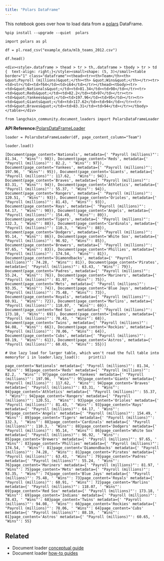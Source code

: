 ```yaml
---
title: "Polars DataFrame"
---
```


This notebook goes over how to load data from a [polars](https://pola-rs.github.io/polars-book/user-guide/) DataFrame.

```
%pip install --upgrade --quiet  polars
```

```
import polars as pl
```

```
df = pl.read_csv("example_data/mlb_teams_2012.csv")
```

```
df.head()
```

```
<div><style>.dataframe > thead > tr > th,.dataframe > tbody > tr > td {  text-align: right;}</style><small>shape: (5, 3)</small><table border="1" class="dataframe"><thead><tr><th>Team</th><th> &quot;Payroll (millions)&quot;</th><th> &quot;Wins&quot;</th></tr><tr><td>str</td><td>f64</td><td>i64</td></tr></thead><tbody><tr><td>&quot;Nationals&quot;</td><td>81.34</td><td>98</td></tr><tr><td>&quot;Reds&quot;</td><td>82.2</td><td>97</td></tr><tr><td>&quot;Yankees&quot;</td><td>197.96</td><td>95</td></tr><tr><td>&quot;Giants&quot;</td><td>117.62</td><td>94</td></tr><tr><td>&quot;Braves&quot;</td><td>83.31</td><td>94</td></tr></tbody></table></div> 
```

```
from langchain_community.document_loaders import PolarsDataFrameLoader
```

**API Reference:**[PolarsDataFrameLoader](https://python.langchain.com/api_reference/community/document_loaders/langchain_community.document_loaders.polars_dataframe.PolarsDataFrameLoader.html)

```
loader = PolarsDataFrameLoader(df, page_content_column="Team")
```

```
loader.load()
```

```
[Document(page_content='Nationals', metadata={' "Payroll (millions)"': 81.34, ' "Wins"': 98}), Document(page_content='Reds', metadata={' "Payroll (millions)"': 82.2, ' "Wins"': 97}), Document(page_content='Yankees', metadata={' "Payroll (millions)"': 197.96, ' "Wins"': 95}), Document(page_content='Giants', metadata={' "Payroll (millions)"': 117.62, ' "Wins"': 94}), Document(page_content='Braves', metadata={' "Payroll (millions)"': 83.31, ' "Wins"': 94}), Document(page_content='Athletics', metadata={' "Payroll (millions)"': 55.37, ' "Wins"': 94}), Document(page_content='Rangers', metadata={' "Payroll (millions)"': 120.51, ' "Wins"': 93}), Document(page_content='Orioles', metadata={' "Payroll (millions)"': 81.43, ' "Wins"': 93}), Document(page_content='Rays', metadata={' "Payroll (millions)"': 64.17, ' "Wins"': 90}), Document(page_content='Angels', metadata={' "Payroll (millions)"': 154.49, ' "Wins"': 89}), Document(page_content='Tigers', metadata={' "Payroll (millions)"': 132.3, ' "Wins"': 88}), Document(page_content='Cardinals', metadata={' "Payroll (millions)"': 110.3, ' "Wins"': 88}), Document(page_content='Dodgers', metadata={' "Payroll (millions)"': 95.14, ' "Wins"': 86}), Document(page_content='White Sox', metadata={' "Payroll (millions)"': 96.92, ' "Wins"': 85}), Document(page_content='Brewers', metadata={' "Payroll (millions)"': 97.65, ' "Wins"': 83}), Document(page_content='Phillies', metadata={' "Payroll (millions)"': 174.54, ' "Wins"': 81}), Document(page_content='Diamondbacks', metadata={' "Payroll (millions)"': 74.28, ' "Wins"': 81}), Document(page_content='Pirates', metadata={' "Payroll (millions)"': 63.43, ' "Wins"': 79}), Document(page_content='Padres', metadata={' "Payroll (millions)"': 55.24, ' "Wins"': 76}), Document(page_content='Mariners', metadata={' "Payroll (millions)"': 81.97, ' "Wins"': 75}), Document(page_content='Mets', metadata={' "Payroll (millions)"': 93.35, ' "Wins"': 74}), Document(page_content='Blue Jays', metadata={' "Payroll (millions)"': 75.48, ' "Wins"': 73}), Document(page_content='Royals', metadata={' "Payroll (millions)"': 60.91, ' "Wins"': 72}), Document(page_content='Marlins', metadata={' "Payroll (millions)"': 118.07, ' "Wins"': 69}), Document(page_content='Red Sox', metadata={' "Payroll (millions)"': 173.18, ' "Wins"': 69}), Document(page_content='Indians', metadata={' "Payroll (millions)"': 78.43, ' "Wins"': 68}), Document(page_content='Twins', metadata={' "Payroll (millions)"': 94.08, ' "Wins"': 66}), Document(page_content='Rockies', metadata={' "Payroll (millions)"': 78.06, ' "Wins"': 64}), Document(page_content='Cubs', metadata={' "Payroll (millions)"': 88.19, ' "Wins"': 61}), Document(page_content='Astros', metadata={' "Payroll (millions)"': 60.65, ' "Wins"': 55})]
```

```
# Use lazy load for larger table, which won't read the full table into memoryfor i in loader.lazy_load():    print(i)
```

```
page_content='Nationals' metadata={' "Payroll (millions)"': 81.34, ' "Wins"': 98}page_content='Reds' metadata={' "Payroll (millions)"': 82.2, ' "Wins"': 97}page_content='Yankees' metadata={' "Payroll (millions)"': 197.96, ' "Wins"': 95}page_content='Giants' metadata={' "Payroll (millions)"': 117.62, ' "Wins"': 94}page_content='Braves' metadata={' "Payroll (millions)"': 83.31, ' "Wins"': 94}page_content='Athletics' metadata={' "Payroll (millions)"': 55.37, ' "Wins"': 94}page_content='Rangers' metadata={' "Payroll (millions)"': 120.51, ' "Wins"': 93}page_content='Orioles' metadata={' "Payroll (millions)"': 81.43, ' "Wins"': 93}page_content='Rays' metadata={' "Payroll (millions)"': 64.17, ' "Wins"': 90}page_content='Angels' metadata={' "Payroll (millions)"': 154.49, ' "Wins"': 89}page_content='Tigers' metadata={' "Payroll (millions)"': 132.3, ' "Wins"': 88}page_content='Cardinals' metadata={' "Payroll (millions)"': 110.3, ' "Wins"': 88}page_content='Dodgers' metadata={' "Payroll (millions)"': 95.14, ' "Wins"': 86}page_content='White Sox' metadata={' "Payroll (millions)"': 96.92, ' "Wins"': 85}page_content='Brewers' metadata={' "Payroll (millions)"': 97.65, ' "Wins"': 83}page_content='Phillies' metadata={' "Payroll (millions)"': 174.54, ' "Wins"': 81}page_content='Diamondbacks' metadata={' "Payroll (millions)"': 74.28, ' "Wins"': 81}page_content='Pirates' metadata={' "Payroll (millions)"': 63.43, ' "Wins"': 79}page_content='Padres' metadata={' "Payroll (millions)"': 55.24, ' "Wins"': 76}page_content='Mariners' metadata={' "Payroll (millions)"': 81.97, ' "Wins"': 75}page_content='Mets' metadata={' "Payroll (millions)"': 93.35, ' "Wins"': 74}page_content='Blue Jays' metadata={' "Payroll (millions)"': 75.48, ' "Wins"': 73}page_content='Royals' metadata={' "Payroll (millions)"': 60.91, ' "Wins"': 72}page_content='Marlins' metadata={' "Payroll (millions)"': 118.07, ' "Wins"': 69}page_content='Red Sox' metadata={' "Payroll (millions)"': 173.18, ' "Wins"': 69}page_content='Indians' metadata={' "Payroll (millions)"': 78.43, ' "Wins"': 68}page_content='Twins' metadata={' "Payroll (millions)"': 94.08, ' "Wins"': 66}page_content='Rockies' metadata={' "Payroll (millions)"': 78.06, ' "Wins"': 64}page_content='Cubs' metadata={' "Payroll (millions)"': 88.19, ' "Wins"': 61}page_content='Astros' metadata={' "Payroll (millions)"': 60.65, ' "Wins"': 55}
```

## Related

* Document loader [conceptual guide](/src/oss/concepts/document_loaders)
* Document loader [how-to guides](/src/oss/how_to/#document-loaders)
